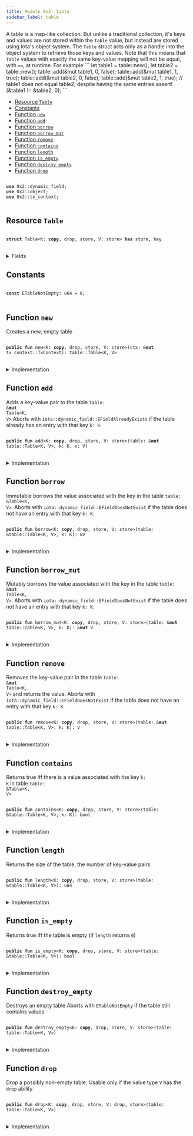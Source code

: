 ```yaml
---
title: Module 0x2::table
sidebar_label: table
---
```


<Link id="0x2_table"/>
A table is a map-like collection. But unlike a traditional collection, it's keys and values are
not stored within the <code><Link to="../iota-framework/table#0x2_table_Table">Table</Link></code> value, but instead are stored using Iota's object system. The
<code><Link to="../iota-framework/table#0x2_table_Table">Table</Link></code> struct acts only as a handle into the object system to retrieve those keys and values.
Note that this means that <code><Link to="../iota-framework/table#0x2_table_Table">Table</Link></code> values with exactly the same key-value mapping will not be
equal, with <code>==</code>, at runtime. For example
```
let table1 = table::new<u64, bool>();
let table2 = table::new<u64, bool>();
table::add(&mut table1, 0, false);
table::add(&mut table1, 1, true);
table::add(&mut table2, 0, false);
table::add(&mut table2, 1, true);
// table1 does not equal table2, despite having the same entries
assert!(&table1 != &table2, 0);
```


-  [Resource `Table`](#0x2_table_Table)
-  [Constants](#@Constants_0)
-  [Function `new`](#0x2_table_new)
-  [Function `add`](#0x2_table_add)
-  [Function `borrow`](#0x2_table_borrow)
-  [Function `borrow_mut`](#0x2_table_borrow_mut)
-  [Function `remove`](#0x2_table_remove)
-  [Function `contains`](#0x2_table_contains)
-  [Function `length`](#0x2_table_length)
-  [Function `is_empty`](#0x2_table_is_empty)
-  [Function `destroy_empty`](#0x2_table_destroy_empty)
-  [Function `drop`](#0x2_table_drop)


<pre>
<code>
<b>use</b> <Link to="../iota-framework/dynamic_field#0x2_dynamic_field">0x2::dynamic_field</Link>;
<b>use</b> <Link to="../iota-framework/object#0x2_object">0x2::object</Link>;
<b>use</b> <Link to="../iota-framework/tx_context#0x2_tx_context">0x2::tx_context</Link>;
</code>
</pre>



<Link id="0x2_table_Table"></Link>

## Resource `Table`



<pre>
<code>
<b>struct</b> <Link to="../iota-framework/table#0x2_table_Table">Table</Link>&lt;K: <b>copy</b>, drop, store, V: store&gt; <b>has</b> store, key
</code>
</pre>



<details>
<summary>Fields</summary>


<dl>
<dt>
<code>id: <Link to="../iota-framework/object#0x2_object_UID">object::UID</Link></code>
</dt>
<dd>
 the ID of this table
</dd>
<dt>
<code>size: u64</code>
</dt>
<dd>
 the number of key-value pairs in the table
</dd>
</dl>


</details>

<Link id="@Constants_0"></Link>

## Constants


<Link id="0x2_table_ETableNotEmpty"></Link>



<pre>
<code>
<b>const</b> <Link to="../iota-framework/table#0x2_table_ETableNotEmpty">ETableNotEmpty</Link>: u64 = 0;
</code>
</pre>



<Link id="0x2_table_new"></Link>

## Function `new`

Creates a new, empty table


<pre>
<code>
<b>public</b> <b>fun</b> <Link to="../iota-framework/table#0x2_table_new">new</Link>&lt;K: <b>copy</b>, drop, store, V: store&gt;(ctx: &<b>mut</b> <Link to="../iota-framework/tx_context#0x2_tx_context_TxContext">tx_context::TxContext</Link>): <Link to="../iota-framework/table#0x2_table_Table">table::Table</Link>&lt;K, V&gt;
</code>
</pre>



<details>
<summary>Implementation</summary>


<pre>
<code>
<b>public</b> <b>fun</b> <Link to="../iota-framework/table#0x2_table_new">new</Link>&lt;K: <b>copy</b> + drop + store, V: store&gt;(ctx: &<b>mut</b> TxContext): <Link to="../iota-framework/table#0x2_table_Table">Table</Link>&lt;K, V&gt; \{
    <Link to="../iota-framework/table#0x2_table_Table">Table</Link> \{
        id: <Link to="../iota-framework/object#0x2_object_new">object::new</Link>(ctx),
        size: 0,
    }
}
</code>
</pre>



</details>

<Link id="0x2_table_add"></Link>

## Function `add`

Adds a key-value pair to the table <code><Link to="../iota-framework/table#0x2_table">table</Link>: &<b>mut</b> <Link to="../iota-framework/table#0x2_table_Table">Table</Link>&lt;K, V&gt;</code>
Aborts with <code>iota::dynamic_field::EFieldAlreadyExists</code> if the table already has an entry with
that key <code>k: K</code>.


<pre>
<code>
<b>public</b> <b>fun</b> <Link to="../iota-framework/table#0x2_table_add">add</Link>&lt;K: <b>copy</b>, drop, store, V: store&gt;(<Link to="../iota-framework/table#0x2_table">table</Link>: &<b>mut</b> <Link to="../iota-framework/table#0x2_table_Table">table::Table</Link>&lt;K, V&gt;, k: K, v: V)
</code>
</pre>



<details>
<summary>Implementation</summary>


<pre>
<code>
<b>public</b> <b>fun</b> <Link to="../iota-framework/table#0x2_table_add">add</Link>&lt;K: <b>copy</b> + drop + store, V: store&gt;(<Link to="../iota-framework/table#0x2_table">table</Link>: &<b>mut</b> <Link to="../iota-framework/table#0x2_table_Table">Table</Link>&lt;K, V&gt;, k: K, v: V) \{
    field::add(&<b>mut</b> <Link to="../iota-framework/table#0x2_table">table</Link>.id, k, v);
    <Link to="../iota-framework/table#0x2_table">table</Link>.size = <Link to="../iota-framework/table#0x2_table">table</Link>.size + 1;
}
</code>
</pre>



</details>

<Link id="0x2_table_borrow"></Link>

## Function `borrow`

Immutable borrows the value associated with the key in the table <code><Link to="../iota-framework/table#0x2_table">table</Link>: &<Link to="../iota-framework/table#0x2_table_Table">Table</Link>&lt;K, V&gt;</code>.
Aborts with <code>iota::dynamic_field::EFieldDoesNotExist</code> if the table does not have an entry with
that key <code>k: K</code>.


<pre>
<code>
<b>public</b> <b>fun</b> <Link to="../iota-framework/table#0x2_table_borrow">borrow</Link>&lt;K: <b>copy</b>, drop, store, V: store&gt;(<Link to="../iota-framework/table#0x2_table">table</Link>: &<Link to="../iota-framework/table#0x2_table_Table">table::Table</Link>&lt;K, V&gt;, k: K): &V
</code>
</pre>



<details>
<summary>Implementation</summary>


<pre>
<code>
<b>public</b> <b>fun</b> <Link to="../iota-framework/table#0x2_table_borrow">borrow</Link>&lt;K: <b>copy</b> + drop + store, V: store&gt;(<Link to="../iota-framework/table#0x2_table">table</Link>: &<Link to="../iota-framework/table#0x2_table_Table">Table</Link>&lt;K, V&gt;, k: K): &V \{
    field::borrow(&<Link to="../iota-framework/table#0x2_table">table</Link>.id, k)
}
</code>
</pre>



</details>

<Link id="0x2_table_borrow_mut"></Link>

## Function `borrow_mut`

Mutably borrows the value associated with the key in the table <code><Link to="../iota-framework/table#0x2_table">table</Link>: &<b>mut</b> <Link to="../iota-framework/table#0x2_table_Table">Table</Link>&lt;K, V&gt;</code>.
Aborts with <code>iota::dynamic_field::EFieldDoesNotExist</code> if the table does not have an entry with
that key <code>k: K</code>.


<pre>
<code>
<b>public</b> <b>fun</b> <Link to="../iota-framework/table#0x2_table_borrow_mut">borrow_mut</Link>&lt;K: <b>copy</b>, drop, store, V: store&gt;(<Link to="../iota-framework/table#0x2_table">table</Link>: &<b>mut</b> <Link to="../iota-framework/table#0x2_table_Table">table::Table</Link>&lt;K, V&gt;, k: K): &<b>mut</b> V
</code>
</pre>



<details>
<summary>Implementation</summary>


<pre>
<code>
<b>public</b> <b>fun</b> <Link to="../iota-framework/table#0x2_table_borrow_mut">borrow_mut</Link>&lt;K: <b>copy</b> + drop + store, V: store&gt;(<Link to="../iota-framework/table#0x2_table">table</Link>: &<b>mut</b> <Link to="../iota-framework/table#0x2_table_Table">Table</Link>&lt;K, V&gt;, k: K): &<b>mut</b> V \{
    field::borrow_mut(&<b>mut</b> <Link to="../iota-framework/table#0x2_table">table</Link>.id, k)
}
</code>
</pre>



</details>

<Link id="0x2_table_remove"></Link>

## Function `remove`

Removes the key-value pair in the table <code><Link to="../iota-framework/table#0x2_table">table</Link>: &<b>mut</b> <Link to="../iota-framework/table#0x2_table_Table">Table</Link>&lt;K, V&gt;</code> and returns the value.
Aborts with <code>iota::dynamic_field::EFieldDoesNotExist</code> if the table does not have an entry with
that key <code>k: K</code>.


<pre>
<code>
<b>public</b> <b>fun</b> <Link to="../iota-framework/table#0x2_table_remove">remove</Link>&lt;K: <b>copy</b>, drop, store, V: store&gt;(<Link to="../iota-framework/table#0x2_table">table</Link>: &<b>mut</b> <Link to="../iota-framework/table#0x2_table_Table">table::Table</Link>&lt;K, V&gt;, k: K): V
</code>
</pre>



<details>
<summary>Implementation</summary>


<pre>
<code>
<b>public</b> <b>fun</b> <Link to="../iota-framework/table#0x2_table_remove">remove</Link>&lt;K: <b>copy</b> + drop + store, V: store&gt;(<Link to="../iota-framework/table#0x2_table">table</Link>: &<b>mut</b> <Link to="../iota-framework/table#0x2_table_Table">Table</Link>&lt;K, V&gt;, k: K): V \{
    <b>let</b> v = field::remove(&<b>mut</b> <Link to="../iota-framework/table#0x2_table">table</Link>.id, k);
    <Link to="../iota-framework/table#0x2_table">table</Link>.size = <Link to="../iota-framework/table#0x2_table">table</Link>.size - 1;
    v
}
</code>
</pre>



</details>

<Link id="0x2_table_contains"></Link>

## Function `contains`

Returns true iff there is a value associated with the key <code>k: K</code> in table <code><Link to="../iota-framework/table#0x2_table">table</Link>: &<Link to="../iota-framework/table#0x2_table_Table">Table</Link>&lt;K, V&gt;</code>


<pre>
<code>
<b>public</b> <b>fun</b> <Link to="../iota-framework/table#0x2_table_contains">contains</Link>&lt;K: <b>copy</b>, drop, store, V: store&gt;(<Link to="../iota-framework/table#0x2_table">table</Link>: &<Link to="../iota-framework/table#0x2_table_Table">table::Table</Link>&lt;K, V&gt;, k: K): bool
</code>
</pre>



<details>
<summary>Implementation</summary>


<pre>
<code>
<b>public</b> <b>fun</b> <Link to="../iota-framework/table#0x2_table_contains">contains</Link>&lt;K: <b>copy</b> + drop + store, V: store&gt;(<Link to="../iota-framework/table#0x2_table">table</Link>: &<Link to="../iota-framework/table#0x2_table_Table">Table</Link>&lt;K, V&gt;, k: K): bool \{
    field::exists_with_type&lt;K, V&gt;(&<Link to="../iota-framework/table#0x2_table">table</Link>.id, k)
}
</code>
</pre>



</details>

<Link id="0x2_table_length"></Link>

## Function `length`

Returns the size of the table, the number of key-value pairs


<pre>
<code>
<b>public</b> <b>fun</b> <Link to="../iota-framework/table#0x2_table_length">length</Link>&lt;K: <b>copy</b>, drop, store, V: store&gt;(<Link to="../iota-framework/table#0x2_table">table</Link>: &<Link to="../iota-framework/table#0x2_table_Table">table::Table</Link>&lt;K, V&gt;): u64
</code>
</pre>



<details>
<summary>Implementation</summary>


<pre>
<code>
<b>public</b> <b>fun</b> <Link to="../iota-framework/table#0x2_table_length">length</Link>&lt;K: <b>copy</b> + drop + store, V: store&gt;(<Link to="../iota-framework/table#0x2_table">table</Link>: &<Link to="../iota-framework/table#0x2_table_Table">Table</Link>&lt;K, V&gt;): u64 \{
    <Link to="../iota-framework/table#0x2_table">table</Link>.size
}
</code>
</pre>



</details>

<Link id="0x2_table_is_empty"></Link>

## Function `is_empty`

Returns true iff the table is empty (if <code>length</code> returns <code>0</code>)


<pre>
<code>
<b>public</b> <b>fun</b> <Link to="../iota-framework/table#0x2_table_is_empty">is_empty</Link>&lt;K: <b>copy</b>, drop, store, V: store&gt;(<Link to="../iota-framework/table#0x2_table">table</Link>: &<Link to="../iota-framework/table#0x2_table_Table">table::Table</Link>&lt;K, V&gt;): bool
</code>
</pre>



<details>
<summary>Implementation</summary>


<pre>
<code>
<b>public</b> <b>fun</b> <Link to="../iota-framework/table#0x2_table_is_empty">is_empty</Link>&lt;K: <b>copy</b> + drop + store, V: store&gt;(<Link to="../iota-framework/table#0x2_table">table</Link>: &<Link to="../iota-framework/table#0x2_table_Table">Table</Link>&lt;K, V&gt;): bool \{
    <Link to="../iota-framework/table#0x2_table">table</Link>.size == 0
}
</code>
</pre>



</details>

<Link id="0x2_table_destroy_empty"></Link>

## Function `destroy_empty`

Destroys an empty table
Aborts with <code><Link to="../iota-framework/table#0x2_table_ETableNotEmpty">ETableNotEmpty</Link></code> if the table still contains values


<pre>
<code>
<b>public</b> <b>fun</b> <Link to="../iota-framework/table#0x2_table_destroy_empty">destroy_empty</Link>&lt;K: <b>copy</b>, drop, store, V: store&gt;(<Link to="../iota-framework/table#0x2_table">table</Link>: <Link to="../iota-framework/table#0x2_table_Table">table::Table</Link>&lt;K, V&gt;)
</code>
</pre>



<details>
<summary>Implementation</summary>


<pre>
<code>
<b>public</b> <b>fun</b> <Link to="../iota-framework/table#0x2_table_destroy_empty">destroy_empty</Link>&lt;K: <b>copy</b> + drop + store, V: store&gt;(<Link to="../iota-framework/table#0x2_table">table</Link>: <Link to="../iota-framework/table#0x2_table_Table">Table</Link>&lt;K, V&gt;) \{
    <b>let</b> <Link to="../iota-framework/table#0x2_table_Table">Table</Link> \{ id, size } = <Link to="../iota-framework/table#0x2_table">table</Link>;
    <b>assert</b>!(size == 0, <Link to="../iota-framework/table#0x2_table_ETableNotEmpty">ETableNotEmpty</Link>);
    id.delete()
}
</code>
</pre>



</details>

<Link id="0x2_table_drop"></Link>

## Function `drop`

Drop a possibly non-empty table.
Usable only if the value type <code>V</code> has the <code>drop</code> ability


<pre>
<code>
<b>public</b> <b>fun</b> <Link to="../iota-framework/table#0x2_table_drop">drop</Link>&lt;K: <b>copy</b>, drop, store, V: drop, store&gt;(<Link to="../iota-framework/table#0x2_table">table</Link>: <Link to="../iota-framework/table#0x2_table_Table">table::Table</Link>&lt;K, V&gt;)
</code>
</pre>



<details>
<summary>Implementation</summary>


<pre>
<code>
<b>public</b> <b>fun</b> <Link to="../iota-framework/table#0x2_table_drop">drop</Link>&lt;K: <b>copy</b> + drop + store, V: drop + store&gt;(<Link to="../iota-framework/table#0x2_table">table</Link>: <Link to="../iota-framework/table#0x2_table_Table">Table</Link>&lt;K, V&gt;) \{
    <b>let</b> <Link to="../iota-framework/table#0x2_table_Table">Table</Link> \{ id, size: _ } = <Link to="../iota-framework/table#0x2_table">table</Link>;
    id.delete()
}
</code>
</pre>



</details>
